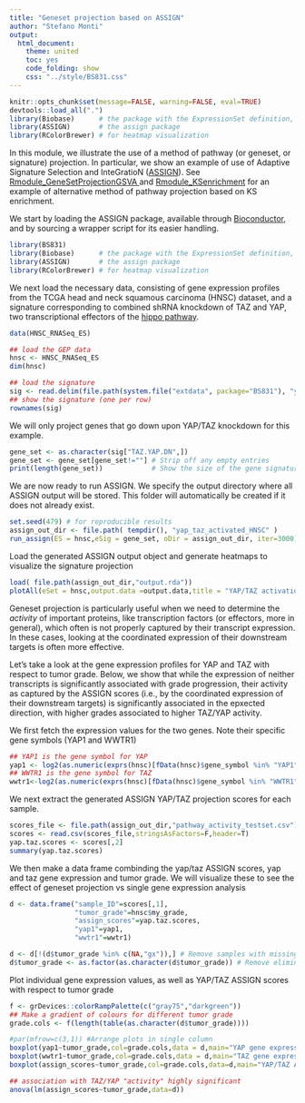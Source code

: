 ```yaml
---
title: "Geneset projection based on ASSIGN"
author: "Stefano Monti"
output:
  html_document:
    theme: united
    toc: yes
    code_folding: show
    css: "../style/BS831.css" 
---
```


```r
knitr::opts_chunk$set(message=FALSE, warning=FALSE, eval=TRUE)
devtools::load_all(".")
library(Biobase)      # the package with the ExpressionSet definition, among others
library(ASSIGN)       # the assign package
library(RColorBrewer) # for heatmap visualization
```

In this module, we illustrate the use of a method of pathway (or
geneset, or signature) projection. In particular, we show an example
of use of Adaptive Signature Selection and InteGratioN (<a
href="http://www.ncbi.nlm.nih.gov/pubmed/25617415">ASSIGN</a>). See <a
href="Rmodule_GeneSetProjectionKS.html">Rmodule_GeneSetProjectionGSVA
</a> and <a href="Rmodule_KSenrichment.html">Rmodule_KSenrichment</a>
for an example of alternative method of pathway projection based on KS
enrichment.</p>

We start by loading the ASSIGN package, available through <a
href="http://www.bioconductor.org/packages/release/bioc/html/ASSIGN.html">Bioconductor</a>,
and by sourcing a wrapper script for its easier handling.

```r
library(BS831)
library(Biobase)      # the package with the ExpressionSet definition, among others
library(ASSIGN)       # the assign package
library(RColorBrewer) # for heatmap visualization
```

We next load the necessary data, consisting of gene expression
profiles from the TCGA head and neck squamous carcinoma (HNSC)
dataset, and a signature corresponding to combined shRNA knockdown of TAZ and
YAP, two transcriptional effectors of the <a
href="http://www.cellsignal.com/contents/science-cst-pathways-stem-cell-markers/hippo-signaling-pathway/pathways-hippo">hippo
pathway</a>.

```r
data(HNSC_RNASeq_ES)

## load the GEP data
hnsc <- HNSC_RNASeq_ES
dim(hnsc)

## load the signature
sig <- read.delim(file.path(system.file("extdata", package="BS831"), "yap_taz.gmt"), header=F,stringsAsFactors=F,row.names=1 )
## show the signature (one per row)
rownames(sig)
```

We will only project genes that go down upon YAP/TAZ knockdown for this example.

```r
gene_set <- as.character(sig["TAZ.YAP.DN",])
gene_set <- gene_set[gene_set!=""] # Strip off any empty entries
print(length(gene_set))            # Show the size of the gene signature
```

We are now ready to run ASSIGN. We specify the output directory where
all ASSIGN output will be stored. This folder will automatically be
created if it does not already exist.

```r
set.seed(479) # for reproducible results
assign_out_dir <- file.path( tempdir(), "yap_taz_activated_HNSC" ) 
run_assign(ES = hnsc,eSig = gene_set, oDir = assign_out_dir, iter=3000)
```

Load the generated ASSIGN output object and generate heatmaps to visualize the signature projection

```r
load( file.path(assign_out_dir,"output.rda"))
plotAll(eSet = hnsc,output.data =output.data,title = "YAP/TAZ activation" ,gene_list =  gene_set)
```

Geneset projection is particularly useful when we need to determine
the _activity_ of important proteins, like transcription factors (or
effectors, more in general), which often is not properly captured by
their transcript expression. In these cases, looking at the
coordinated expression of their downstream targets is often more
effective.

Let's take a look at the gene expression profiles for YAP and TAZ with
respect to tumor grade. Below, we show that while the expression of neither transcripts is significantly associated with grade progression, their activity as captured by the ASSIGN scores (i.e., by the coordinated expression of their downstream targets) is significantly associated in the epxected direction, with higher grades associated to higher TAZ/YAP activity.

We first fetch the expression values for the two genes. Note their specific gene symbols (YAP1 and WWTR1)

```r
## YAP1 is the gene symbol for YAP
yap1 <- log2(as.numeric(exprs(hnsc)[fData(hnsc)$gene_symbol %in% "YAP1"]))
## WWTR1 is the gene symbol for TAZ
wwtr1<-log2(as.numeric(exprs(hnsc)[fData(hnsc)$gene_symbol %in% "WWTR1"]))
```

We next extract the generated ASSIGN YAP/TAZ projection scores for each sample.

```r
scores_file <- file.path(assign_out_dir,"pathway_activity_testset.csv")
scores <- read.csv(scores_file,stringsAsFactors=F,header=T)
yap.taz.scores <- scores[,2]
summary(yap.taz.scores)
```

We then make a data frame combinding the yap/taz ASSIGN scores, yap
and taz gene expression and tumor grade.  We will visualize these to
see the effect of geneset projection vs single gene expression
analysis

```r
d <- data.frame("sample_ID"=scores[,1],
                "tumor_grade"=hnsc$my_grade,
                "assign_scores"=yap.taz.scores,
                "yap1"=yap1,
                "wwtr1"=wwtr1)

d <- d[!(d$tumor_grade %in% c(NA,"gx")),] # Remove samples with missing grade information (NA or "gx")
d$tumor_grade <- as.factor(as.character(d$tumor_grade)) # Remove eliminated entries
```

Plot individual gene expression values, as well as YAP/TAZ ASSIGN scores with respect to tumor grade
```r
f <- grDevices::colorRampPalette(c("gray75","darkgreen"))
## Make a gradient of colours for different tumor grade
grade.cols <- f(length(table(as.character(d$tumor_grade)))) 

#par(mfrow=c(3,1)) #Arrange plots in single column
boxplot(yap1~tumor_grade,col=grade.cols,data = d,main="YAP gene expression \nwrt tumor grade")
boxplot(wwtr1~tumor_grade,col=grade.cols,data = d,main="TAZ gene expression \nwrt tumor grade")
boxplot(assign_scores~tumor_grade,col=grade.cols,data=d,main="YAP/TAZ ASSIGN scores \nwrt tumor grade")

## association with TAZ/YAP "activity" highly significant
anova(lm(assign_scores~tumor_grade,data=d))
```

